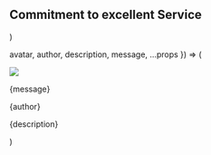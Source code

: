   <Section py="8|12|16|24" {...props}>
    <Container>
      <H2 m="0" textAlign="center">
        Commitment to excellent Service
      </H2>
        <Grid col="1|3" gap="16|6|8" mt="8">
        <Testimonial
          avatar="placeholder.jpg"
          author="Luca Henderson"
          description="New York"
          message="Donec rutrum congue leo eget malesuada. Vestibulum ac diam sit amet quam vehicula."
        />
        <Testimonial
          avatar="placeholder.jpg"
          author="Jeffrey Boyer"
          description="San Francisco"
          message="Elementum sed sit amet dui. Curabitur non nulla sit amet nisl tempus convallis."
        />
        <Testimonial
          avatar="placeholder.jpg"
          author="Lilliana Ford"
          description="Los Angeles"
          message="Praesent sapien massa, convallis a pellentesque nec, egestas non nisi lectus."
        />
      </Grid>
    </Container>
  </Section>
)

  avatar,
  author,
  description,
  message,
  ...props
}) => (
  <Div
    borderWidth="1px"
    rounded="lg"
    p="6"
    fontStyle="italic"
    textAlign="center"
    {...props}
  >
    <Image src={avatar} size="30" rounded="full" overflow="hidden" mx="auto" />
    <P>{message}</P>
    <P mb="0" fontSize="xl" fontWeight="semibold">
      {author}
    </P>
    <P m="0" fontSize="md">
      {description}
    </P>
  </Div>
)